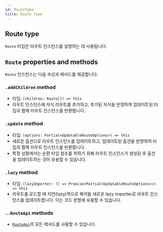 ```yaml
---
id: RouteType
title: Route type
---
```


## Route type

`Route` 타입은 라우트 인스턴스를 설명하는 데 사용됩니다.

## `Route` properties and methods

`Route` 인스턴스는 다음 속성과 메서드를 제공합니다:

### `.addChildren` method

- 타입: `(children: Route[]) => this`
- 라우트 인스턴스에 자식 라우트를 추가하고, 추가된 자식을 반영하여 업데이트된 타입과 함께 라우트 인스턴스를 반환합니다.

### `.update` method

- 타입: `(options: Partial<UpdatableRouteOptions>) => this`
- 새로운 옵션으로 라우트 인스턴스를 업데이트하고, 업데이트된 옵션을 반영하여 타입과 함께 라우트 인스턴스를 반환합니다.
- 특정 상황에서는 순환 타입 참조를 피하기 위해 라우트 인스턴스가 생성된 후 옵션을 업데이트하는 것이 유용할 수 있습니다.

### `.lazy` method

- 타입: `(lazyImporter: () => Promise<Partial<UpdatableRouteOptions>>) => this`
- 라우트를 로드할 때 지연(lazy)적으로 해석될 새로운 lazy importer로 라우트 인스턴스를 업데이트합니다. 이는 코드 분할에 유용할 수 있습니다.

### ...`RouteApi` methods

- [`RouteApi`](./RouteApiType.md)의 모든 메서드를 사용할 수 있습니다.
